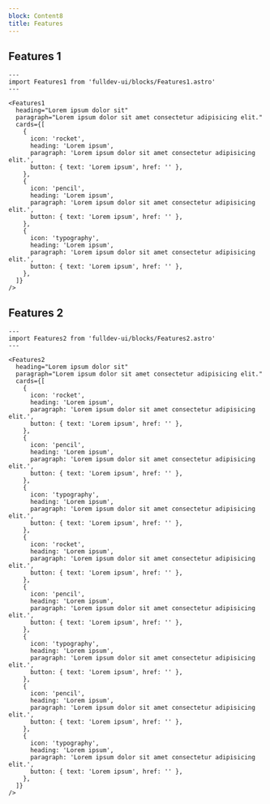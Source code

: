 ```yaml
---
block: Content8
title: Features
---
```


## Features 1

```astro live
---
import Features1 from 'fulldev-ui/blocks/Features1.astro'
---

<Features1
  heading="Lorem ipsum dolor sit"
  paragraph="Lorem ipsum dolor sit amet consectetur adipisicing elit."
  cards={[
    {
      icon: 'rocket',
      heading: 'Lorem ipsum',
      paragraph: 'Lorem ipsum dolor sit amet consectetur adipisicing elit.',
      button: { text: 'Lorem ipsum', href: '' },
    },
    {
      icon: 'pencil',
      heading: 'Lorem ipsum',
      paragraph: 'Lorem ipsum dolor sit amet consectetur adipisicing elit.',
      button: { text: 'Lorem ipsum', href: '' },
    },
    {
      icon: 'typography',
      heading: 'Lorem ipsum',
      paragraph: 'Lorem ipsum dolor sit amet consectetur adipisicing elit.',
      button: { text: 'Lorem ipsum', href: '' },
    },
  ]}
/>
```

## Features 2

```astro live
---
import Features2 from 'fulldev-ui/blocks/Features2.astro'
---

<Features2
  heading="Lorem ipsum dolor sit"
  paragraph="Lorem ipsum dolor sit amet consectetur adipisicing elit."
  cards={[
    {
      icon: 'rocket',
      heading: 'Lorem ipsum',
      paragraph: 'Lorem ipsum dolor sit amet consectetur adipisicing elit.',
      button: { text: 'Lorem ipsum', href: '' },
    },
    {
      icon: 'pencil',
      heading: 'Lorem ipsum',
      paragraph: 'Lorem ipsum dolor sit amet consectetur adipisicing elit.',
      button: { text: 'Lorem ipsum', href: '' },
    },
    {
      icon: 'typography',
      heading: 'Lorem ipsum',
      paragraph: 'Lorem ipsum dolor sit amet consectetur adipisicing elit.',
      button: { text: 'Lorem ipsum', href: '' },
    },
    {
      icon: 'rocket',
      heading: 'Lorem ipsum',
      paragraph: 'Lorem ipsum dolor sit amet consectetur adipisicing elit.',
      button: { text: 'Lorem ipsum', href: '' },
    },
    {
      icon: 'pencil',
      heading: 'Lorem ipsum',
      paragraph: 'Lorem ipsum dolor sit amet consectetur adipisicing elit.',
      button: { text: 'Lorem ipsum', href: '' },
    },
    {
      icon: 'typography',
      heading: 'Lorem ipsum',
      paragraph: 'Lorem ipsum dolor sit amet consectetur adipisicing elit.',
      button: { text: 'Lorem ipsum', href: '' },
    },
    {
      icon: 'pencil',
      heading: 'Lorem ipsum',
      paragraph: 'Lorem ipsum dolor sit amet consectetur adipisicing elit.',
      button: { text: 'Lorem ipsum', href: '' },
    },
    {
      icon: 'typography',
      heading: 'Lorem ipsum',
      paragraph: 'Lorem ipsum dolor sit amet consectetur adipisicing elit.',
      button: { text: 'Lorem ipsum', href: '' },
    },
  ]}
/>
```
